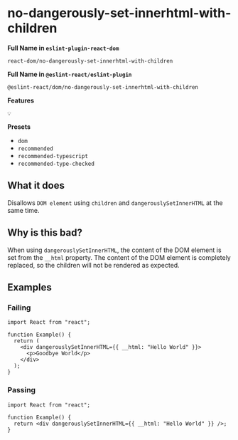 # no-dangerously-set-innerhtml-with-children

**Full Name in `eslint-plugin-react-dom`**

```plain copy
react-dom/no-dangerously-set-innerhtml-with-children
```

**Full Name in `@eslint-react/eslint-plugin`**

```plain copy
@eslint-react/dom/no-dangerously-set-innerhtml-with-children
```

**Features**

`💡`

**Presets**

- `dom`
- `recommended`
- `recommended-typescript`
- `recommended-type-checked`

## What it does

Disallows `DOM element` using `children` and `dangerouslySetInnerHTML` at the same time.

## Why is this bad?

When using `dangerouslySetInnerHTML`, the content of the DOM element is set from the `__html` property. The content of the DOM element is completely replaced, so the children will not be rendered as expected.

## Examples

### Failing

```tsx
import React from "react";

function Example() {
  return (
    <div dangerouslySetInnerHTML={{ __html: "Hello World" }}>
      <p>Goodbye World</p>
    </div>
  );
}
```

### Passing

```tsx
import React from "react";

function Example() {
  return <div dangerouslySetInnerHTML={{ __html: "Hello World" }} />;
}
```
